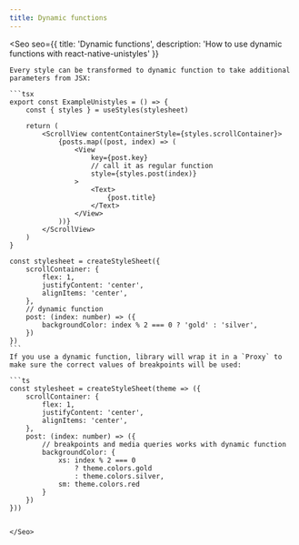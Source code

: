 ```yaml
---
title: Dynamic functions
---
```



<Seo
    seo={{
        title: 'Dynamic functions',
        description: 'How to use dynamic functions with react-native-unistyles'
    }}
>
    Every style can be transformed to dynamic function to take additional parameters from JSX:

    ```tsx
    export const ExampleUnistyles = () => {
        const { styles } = useStyles(stylesheet)

        return (
            <ScrollView contentContainerStyle={styles.scrollContainer}>
                {posts.map((post, index) => (
                    <View
                        key={post.key}
                        // call it as regular function
                        style={styles.post(index)}
                    >
                        <Text>
                            {post.title}
                        </Text>
                    </View>
                ))}
            </ScrollView>
        )
    }

    const stylesheet = createStyleSheet({
        scrollContainer: {
            flex: 1,
            justifyContent: 'center',
            alignItems: 'center',
        },
        // dynamic function
        post: (index: number) => ({
            backgroundColor: index % 2 === 0 ? 'gold' : 'silver',
        })
    })
    ```
    If you use a dynamic function, library will wrap it in a `Proxy` to make sure the correct values of breakpoints will be used:

    ```ts
    const stylesheet = createStyleSheet(theme => ({
        scrollContainer: {
            flex: 1,
            justifyContent: 'center',
            alignItems: 'center',
        },
        post: (index: number) => ({
            // breakpoints and media queries works with dynamic function
            backgroundColor: {
                xs: index % 2 === 0
                    ? theme.colors.gold
                    : theme.colors.silver,
                sm: theme.colors.red
            }
        })
    }))
```

</Seo>

